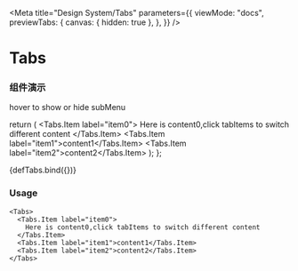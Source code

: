 
<Meta
  title="Design System/Tabs"
  parameters={{
    viewMode: "docs",
    previewTabs: {
      canvas: { hidden: true },
    },
  }}
/>

# Tabs

### 组件演示

hover to show or hide subMenu

  return (
    <Tabs>
      <Tabs.Item label="item0">
        Here is content0,click tabItems to switch different content
      </Tabs.Item>
      <Tabs.Item label="item1">content1</Tabs.Item>
      <Tabs.Item label="item2">content2</Tabs.Item>
    </Tabs>
  );
};

<Story name="default Tabs">{defTabs.bind({})}</Story>

### Usage

```tsx
<Tabs>
  <Tabs.Item label="item0">
    Here is content0,click tabItems to switch different content
  </Tabs.Item>
  <Tabs.Item label="item1">content1</Tabs.Item>
  <Tabs.Item label="item2">content2</Tabs.Item>
</Tabs>
```

<ArgsTable of={Tabs} />
